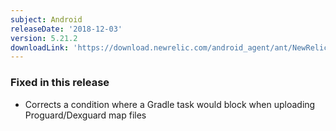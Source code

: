 ```yaml
---
subject: Android
releaseDate: '2018-12-03'
version: 5.21.2
downloadLink: 'https://download.newrelic.com/android_agent/ant/NewRelic_Android_Agent_5.21.2.zip'
---
```


### Fixed in this release

* Corrects a condition where a Gradle task would block when uploading Proguard/Dexguard map files

